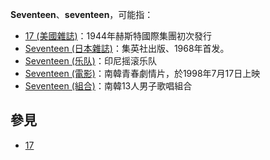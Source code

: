 '''Seventeen'''、'''seventeen'''，可能指：
* [[17_(美國雜誌)|17 (美國雜誌)]]：1944年赫斯特國際集團初次發行
* [[Seventeen_(日本雜誌)|Seventeen (日本雜誌)]]：集英社出版、1968年首发。
* [[Seventeen_(乐队)|Seventeen (乐队)]]：印尼摇滚乐队
* [[Seventeen_(電影)|Seventeen (電影)]]：南韓青春劇情片，於1998年7月17日上映
* [[Seventeen_(組合)|Seventeen (組合)]]：南韓13人男子歌唱組合

==參見==
*[[17|17]]

{{disambiguation|cat=非中文名稱消歧義}}